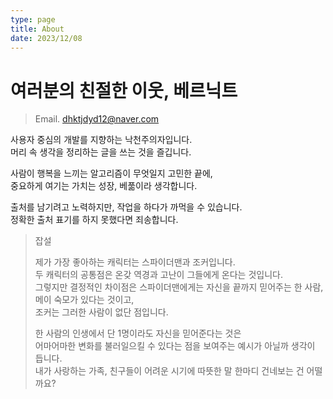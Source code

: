 ```yaml
---
type: page
title: About
date: 2023/12/08
---
```


# 여러분의 친절한 이웃, 베르닉트

> Email. dhktjdyd12@naver.com

사용자 중심의 개발를 지향하는 낙천주의자입니다. <br/>
머리 속 생각을 정리하는 글을 쓰는 것을 즐깁니다.

사람이 행복을 느끼는 알고리즘이 무엇일지 고민한 끝에, <br/>
중요하게 여기는 가치는 성장, 베풂이라 생각합니다. <br/>

출처를 남기려고 노력하지만, 작업을 하다가 까먹을 수 있습니다. <br/>
정확한 출처 표기를 하지 못했다면 죄송합니다.

> 잡설
>
> 제가 가장 좋아하는 캐릭터는 스파이더맨과 조커입니다. <br/>
> 두 캐릭터의 공통점은 온갖 역경과 고난이 그들에게 온다는 것입니다. <br/>
> 그렇지만 결정적인 차이점은 스파이더맨에게는 자신을 끝까지 믿어주는 한 사람, 메이 숙모가 있다는 것이고, <br/>
> 조커는 그러한 사람이 없단 점입니다. <br/>
>
> 한 사람의 인생에서 단 1명이라도 자신을 믿어준다는 것은 <br/>
> 어마어마한 변화를 불러일으킬 수 있다는 점을 보여주는 예시가 아닐까 생각이 듭니다. <br/>
> 내가 사랑하는 가족, 친구들이 어려운 시기에 따뜻한 말 한마디 건네보는 건 어떨까요?
